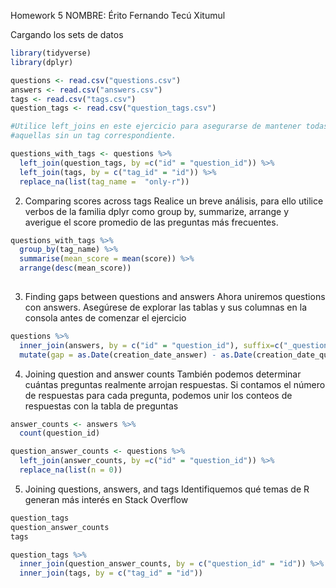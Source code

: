 
Homework 5
NOMBRE: Érito Fernando Tecú Xitumul

Cargando los sets de datos
```r
library(tidyverse)
library(dplyr)

questions <- read.csv("questions.csv")
answers <- read.csv("answers.csv")
tags <- read.csv("tags.csv")
question_tags <- read.csv("question_tags.csv")


```


```r
#Utilice left_joins en este ejercicio para asegurarse de mantener todas las preguntas, incluso
#aquellas sin un tag correspondiente.

questions_with_tags <- questions %>%
  left_join(question_tags, by =c("id" = "question_id")) %>%
  left_join(tags, by = c("tag_id" = "id")) %>%
  replace_na(list(tag_name =  "only-r"))
```
2. Comparing scores across tags
Realice un breve análisis, para ello utilice verbos de la familia dplyr como group by, summarize,
arrange y averigue el score promedio de las preguntas más frecuentes.
```r

questions_with_tags %>%
  group_by(tag_name) %>%
  summarise(mean_score = mean(score)) %>%
  arrange(desc(mean_score))
  

```
3. Finding gaps between questions and answers
Ahora uniremos questions con answers. Asegúrese de explorar las tablas y sus columnas en la
consola antes de comenzar el ejercicio
```r
questions %>%
  inner_join(answers, by = c("id" = "question_id"), suffix=c("_question", "_answer")) %>%
  mutate(gap = as.Date(creation_date_answer) - as.Date(creation_date_question))
```
4. Joining question and answer counts
También podemos determinar cuántas preguntas realmente arrojan respuestas. Si contamos el
número de respuestas para cada pregunta, podemos unir los conteos de respuestas con la tabla
de preguntas

```r
answer_counts <- answers %>%
  count(question_id)

question_answer_counts <- questions %>%
  left_join(answer_counts, by =c("id" = "question_id")) %>%
  replace_na(list(n = 0))
```

5. Joining questions, answers, and tags
Identifiquemos qué temas de R generan más interés en Stack Overflow
```r
question_tags
question_answer_counts
tags

question_tags %>%
  inner_join(question_answer_counts, by = c("question_id" = "id")) %>%
  inner_join(tags, by = c("tag_id" = "id"))


```





